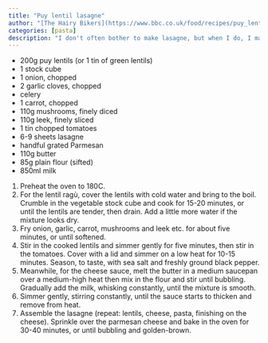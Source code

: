 ```yaml
---
title: "Puy lentil lasagne"
author: "[The Hairy Bikers](https://www.bbc.co.uk/food/recipes/puy_lentil_lasagne_23244)"
categories: [pasta]
description: "I don't often bother to make lasagne, but when I do, I make this one"
---
```


* 200g puy lentils (or 1 tin of green lentils)
* 1 stock cube
* 1 onion, chopped
* 2 garlic cloves, chopped
* celery
* 1 carrot, chopped
* 110g mushrooms, finely diced
* 110g leek, finely sliced
* 1 tin chopped tomatoes
* 6-9 sheets lasagne
* handful grated Parmesan
* 110g butter
* 85g plain flour (sifted)
* 850ml milk

1. Preheat the oven to 180C.
1. For the lentil ragù, cover the lentils with cold water and bring to the boil. Crumble in the vegetable stock cube and cook for 15-20 minutes, or until the lentils are tender, then drain. Add a little more water if the mixture looks dry.
1. Fry onion, garlic, carrot, mushrooms and leek etc. for about five minutes, or until softened.
1. Stir in the cooked lentils and simmer gently for five minutes, then stir in the tomatoes. Cover with a lid and simmer on a low heat for 10-15 minutes. Season, to taste, with sea salt and freshly ground black pepper.
1. Meanwhile, for the cheese sauce, melt the butter in a medium saucepan over a medium-high heat then mix in the flour and stir until bubbling. Gradually add the milk, whisking constantly, until the mixture is smooth.
1. Simmer gently, stirring constantly, until the sauce starts to thicken and remove from heat.
1. Assemble the lasagne (repeat: lentils, cheese, pasta, finishing on the cheese). Sprinkle over the parmesan cheese and bake in the oven for 30-40 minutes, or until bubbling and golden-brown.

